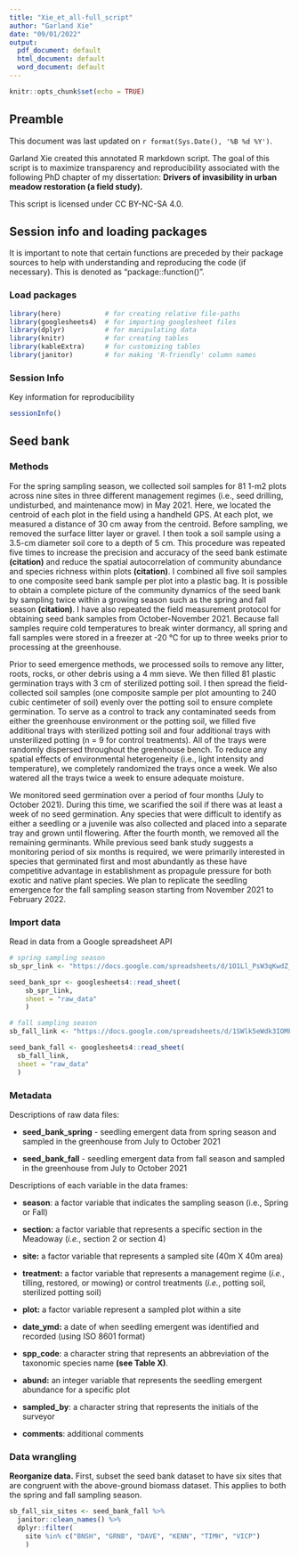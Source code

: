 ```yaml
---
title: "Xie_et_all-full_script"
author: "Garland Xie"
date: "09/01/2022"
output:
  pdf_document: default
  html_document: default
  word_document: default
---
```


```r
knitr::opts_chunk$set(echo = TRUE)
```

## Preamble

This document was last updated on `r format(Sys.Date(), '%B %d %Y')`.

Garland Xie created this annotated R markdown script. The goal of this script is to maximize transparency and reproducibility associated with the following PhD chapter of my dissertation: **Drivers of invasibility in urban meadow restoration (a field study).**

This script is licensed under CC BY-NC-SA 4.0.

## Session info and loading packages

It is important to note that certain functions are preceded by their package sources to help with understanding and reproducing the code (if necessary). This is denoted as "package::function()".

### Load packages

```r
library(here)           # for creating relative file-paths
library(googlesheets4)  # for importing googlesheet files
library(dplyr)          # for manipulating data
library(knitr)          # for creating tables
library(kableExtra)     # for customizing tables
library(janitor)        # for making 'R-friendly' column names

```

### Session Info

Key information for reproducibility

```r
sessionInfo()

```

## Seed bank

### Methods

For the spring sampling season, we collected soil samples for 81 1-m2 plots across nine sites in three different management regimes (i.e., seed drilling, undisturbed, and maintenance mow) in May 2021. Here, we located the centroid of each plot in the field using a handheld GPS. At each plot, we measured a distance of 30 cm away from the centroid. Before sampling, we removed the surface litter layer or gravel. I then took a soil sample using a 3.5-cm diameter soil core to a depth of 5 cm. This procedure was repeated five times to increase the precision and accuracy of the seed bank estimate **(citation)** and reduce the spatial autocorrelation of community abundance and species richness within plots **(citation)**. I combined all five soil samples to one composite seed bank sample per plot into a plastic bag. It is possible to obtain a complete picture of the community dynamics of the seed bank by sampling twice within a growing season such as the spring and fall season **(citation)**. I have also repeated the field measurement protocol for obtaining seed bank samples from October-November 2021. Because fall samples require cold temperatures to break winter dormancy, all spring and fall samples were stored in a freezer at -20 ℃ for up to three weeks prior to processing at the greenhouse. 

Prior to seed emergence methods, we processed soils to remove any litter, roots, rocks, or other debris using a 4 mm sieve. We then filled 81 plastic germination trays with 3 cm of sterilized potting soil. I then spread the field-collected soil samples (one composite sample per plot amounting to 240 cubic centimeter of soil) evenly over the potting soil to ensure complete germination. To serve as a control to track any contaminated seeds from either the greenhouse environment or the potting soil, we filled five additional trays with sterilized potting soil and four additional trays with unsterilized potting (n = 9 for control treatments). All of the trays were randomly dispersed throughout the greenhouse bench. To reduce any spatial effects of environmental heterogeneity (i.e., light intensity and temperature), we completely randomized the trays once a week. We also watered all the trays twice a week to ensure adequate moisture. 

We monitored seed germination over a period of four months (July to October 2021). During this time, we scarified the soil if there was at least a week of no seed germination. Any species that were difficult to identify as either a seedling or a juvenile was also collected and placed into a separate tray and grown until flowering. After the fourth month, we removed all the remaining germinants. While previous seed bank study suggests a monitoring period of six months is required, we were primarily interested in species that germinated first and most abundantly as these have competitive advantage in establishment as propagule pressure for both exotic and native plant species. We plan to replicate the seedling emergence for the fall sampling season starting from November 2021 to February 2022. 

### Import data

Read in data from a Google spreadsheet API

```r
# spring sampling season
sb_spr_link <- "https://docs.google.com/spreadsheets/d/1O1Ll_PsW3qKwdZ_xnTrDKT_kGnpLGvtUKBQ73zvvBBM/edit?usp=sharing"

seed_bank_spr <- googlesheets4::read_sheet(
    sb_spr_link, 
    sheet = "raw_data"
    )
```

```r
# fall sampling season
sb_fall_link <- "https://docs.google.com/spreadsheets/d/1SWlk5eWdk3IOMFS9nv61p1HW-Tw4K3yR-tAIkAMlzs4/edit?usp=sharing"

seed_bank_fall <- googlesheets4::read_sheet(
  sb_fall_link, 
  sheet = "raw_data"
  )

```

\newpage

### Metadata

Descriptions of raw data files:

-   **seed_bank_spring** - seedling emergent data from spring season and sampled in the greenhouse from July to October 2021

-   **seed_bank_fall** - seedling emergent data from fall season and sampled in the greenhouse from July to October 2021

Descriptions of each variable in the data frames:

-   **season**: a factor variable that indicates the sampling season (i.e., Spring or Fall)

-   **section:** a factor variable that represents a specific section in the Meadoway (*i.e.*, section 2 or section 4)

-   **site:** a factor variable that represents a sampled site (40m X 40m area)

-   **treatment:** a factor variable that represents a management regime (*i.e.*, tilling, restored, or mowing) or control treatments (*i.e.*, potting soil, sterilized potting soil)

-   **plot:** a factor variable represent a sampled plot within a site

-   **date_ymd:** a date of when seedling emergent was identified and recorded (using ISO 8601 format)

-   **spp_code**: a character string that represents an abbreviation of the taxonomic species name **(see Table X)**.

-   **abund:** an integer variable that represents the seedling emergent abundance for a specific plot

-   **sampled_by**: a character string that represents the initials of the surveyor

-   **comments**: additional comments

### Data wrangling

**Reorganize data.** First, subset the seed bank dataset to have six sites that are congruent with the above-ground biomass dataset. This applies to both the spring and fall sampling season.

```r
sb_fall_six_sites <- seed_bank_fall %>%
  janitor::clean_names() %>%
  dplyr::filter(
    site %in% c("BNSH", "GRNB", "DAVE", "KENN", "TIMH", "VICP")
    ) 
```
